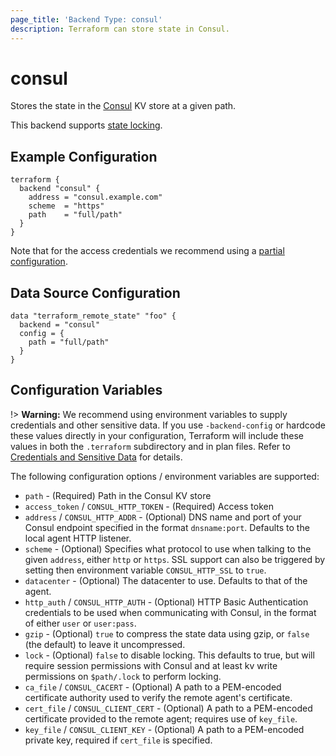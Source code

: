 ```yaml
---
page_title: 'Backend Type: consul'
description: Terraform can store state in Consul.
---
```


# consul

Stores the state in the [Consul](https://www.consul.io/) KV store at a given path.

This backend supports [state locking](/language/state/locking).

## Example Configuration

```hcl
terraform {
  backend "consul" {
    address = "consul.example.com"
    scheme  = "https"
    path    = "full/path"
  }
}
```

Note that for the access credentials we recommend using a
[partial configuration](/language/settings/backends/configuration#partial-configuration).

## Data Source Configuration

```hcl
data "terraform_remote_state" "foo" {
  backend = "consul"
  config = {
    path = "full/path"
  }
}
```

## Configuration Variables

!> **Warning:**  We recommend using environment variables to supply credentials and other sensitive data. If you use `-backend-config` or hardcode these values directly in your configuration, Terraform will include these values in both the `.terraform` subdirectory and in plan files. Refer to [Credentials and Sensitive Data](/language/settings/backends/configuration#credentials-and-sensitive-data) for details.

The following configuration options / environment variables are supported:

- `path` - (Required) Path in the Consul KV store
- `access_token` / `CONSUL_HTTP_TOKEN` - (Required) Access token
- `address` / `CONSUL_HTTP_ADDR` - (Optional) DNS name and port of your Consul endpoint specified in the
  format `dnsname:port`. Defaults to the local agent HTTP listener.
- `scheme` - (Optional) Specifies what protocol to use when talking to the given
  `address`, either `http` or `https`. SSL support can also be triggered
  by setting then environment variable `CONSUL_HTTP_SSL` to `true`.
- `datacenter` - (Optional) The datacenter to use. Defaults to that of the agent.
- `http_auth` / `CONSUL_HTTP_AUTH` - (Optional) HTTP Basic Authentication credentials to be used when
  communicating with Consul, in the format of either `user` or `user:pass`.
- `gzip` - (Optional) `true` to compress the state data using gzip, or `false` (the default) to leave it uncompressed.
- `lock` - (Optional) `false` to disable locking. This defaults to true, but will require session permissions with Consul and at least kv write permissions on `$path/.lock` to perform locking.
- `ca_file` / `CONSUL_CACERT` - (Optional) A path to a PEM-encoded certificate authority used to verify the remote agent's certificate.
- `cert_file` / `CONSUL_CLIENT_CERT` - (Optional) A path to a PEM-encoded certificate provided to the remote agent; requires use of `key_file`.
- `key_file` / `CONSUL_CLIENT_KEY` - (Optional) A path to a PEM-encoded private key, required if `cert_file` is specified.
